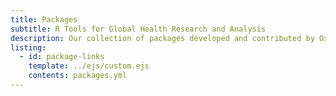 ```yaml
---
title: Packages
subtitle: R Tools for Global Health Research and Analysis
description: Our collection of packages developed and contributed by Oxford iHealth team members and by our collaborators across various projects. Most of these packages have been developed to address specific data processing and/or analysis tasks for an existing or on-going project but have potential application for others doing similar or related research or analysis. Through the development of robust and performant packages for research and analysis on similar topics, we aim to contribute to the standardisation of these analytical processes, the lowering of the workload/threshold between data collection, processing, and data analysis towards insight and discovery, and the increase in transparency and openness of the research process.
listing:
  - id: package-links
    template: ../ejs/custom.ejs
    contents: packages.yml
---
```


::: {#package-links}
:::